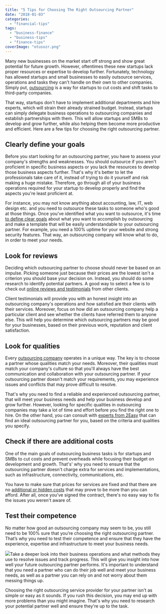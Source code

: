 ```yaml
---
title: "5 Tips for Choosing The Right Outsourcing Partner"
date: "2018-01-03"
categories: 
  - "financial-tips"
tags: 
  - "business-finance"
  - "business-tips"
  - "finance-tips"
coverImage: "otusozr.png"
---
```


Many new businesses on the market start off strong and show great potential for future growth. However, oftentimes these new startups lack proper resources or expertise to develop further. Fortunately, technology has allowed startups and small businesses to easily outsource services, operations and tasks they can't handle on their own to other companies. Simply put, [outsourcing](https://www.thebalance.com/what-is-outsourcing-2533662) is a way for startups to cut costs and shift tasks to third-party companies.

That way, startups don't have to implement additional departments and hire experts, which will strain their already strained budget. Instead, startups can simply delegate business operations to outsourcing companies and establish partnerships with them. This will allow startups and SMBs to develop and grow further, while also helping them become more productive and efficient. Here are a few tips for choosing the right outsourcing partner.

## Clearly define your goals

Before you start looking for an outsourcing partner, you have to assess your company's strengths and weaknesses. You should outsource if you aren't proficient in specific business aspects or you lack the resources to develop those business aspects further. That's why it's better to let the professionals take care of it, instead of trying to do it yourself and risk making a huge mistake. Therefore, go through all of your business operations required for your startup to develop properly and find the aspects you're least proficient at.

For instance, you may not know anything about accounting, law, IT, web design etc. and you need to outsource these tasks to someone who's good at those things. Once you've identified what you want to outsource, it's time [to define clear goals](https://www.forbes.com/sites/chuckcohn/2015/03/19/strategic-ways-to-outsource-and-when-to-do-it/#5764f4402fcb) about what you want to accomplish by outsourcing and make a template that will be easily understandable to your outsourcing partner. For example, you need a 100% uptime for your website and strong security features. That way, an outsourcing company will know what to do, in order to meet your needs.

## Look for reviews

Deciding which outsourcing partner to choose should never be based on an impulse. Picking someone just because their prices are the lowest isn't a criterion you should base your decision on. Instead, you should do some research to identify potential partners. A good way to select a few is to check out [online reviews and testimonials](https://searchengineland.com/88-consumers-trust-online-reviews-much-personal-recommendations-195803) from other clients.

Client testimonials will provide you with an honest insight into an outsourcing company's operations and how satisfied are their clients with their services. Moreover, focus on how did an outsourcing company help a particular client and see whether the clients have referred them to anyone else. This will help you determine which outsourcing partners may be good for your businesses, based on their previous work, reputation and client satisfaction.

## Look for qualities

Every [outsourcing company](http://imperiumapps.com) operates in a unique way. The key is to choose a partner whose qualities match your needs. Moreover, their qualities must match your company's culture so that you'll always have the best communication and collaboration with your outsourcing partner. If your outsourcing partner doesn't match your requirements, you may experience issues and conflicts that may prove difficult to resolve.

That's why you need to find a reliable and experienced outsourcing partner, that will meet your business needs and help your business develop and grow further. However, looking for specific qualities in outsourcing companies may take a lot of time and effort before you find the right one to hire. On the other hand, you can consult with [experts from 2Easy](https://www.2easy.com.hk/) that can find an ideal outsourcing partner for you, based on the criteria and qualities you specify.

## Check if there are additional costs

One of the main goals of outsourcing business tasks is for startups and SMBs to cut costs and prevent overheads while focusing their budget on development and growth. That's' why you need to ensure that the outsourcing partner doesn't charge extra for services and implementations, such as infrastructure, connectivity, communications, etc.

You have to make sure that prices for services are fixed and that there are no [additional or hidden costs](https://www.forbes.com/sites/forbesinsights/2013/03/29/the-hidden-costs-of-outsourcing/#7e4e8f1c71c7) that may prove to be more than you can afford. After all, once you've signed the contract, there's no easy way to fix the issues you weren't aware of.

## Test their competence

No matter how good an outsourcing company may seem to be, you still need to be 100% sure that you’re choosing the right outsourcing partner. That’s why you need to test their competence and ensure that they have the experience, expertise and infrastructure to meet your business needs.

![](images/pexels-photo-567633-1024x685.jpeg)Take a deeper look into their business operations and what methods they use to resolve issues and track progress. This will give you insight into how well your future outsourcing partner performs. It's important to understand that you need a partner who can do their job well and meet your business needs, as well as a partner you can rely on and not worry about them messing things up.

Choosing the right outsourcing service provider for your partner isn't as simple or easy as it sounds. If you rush this decision, you may end up with more problems than you might imagine. That's why you need to research your potential partner well and ensure they're up to the task.
